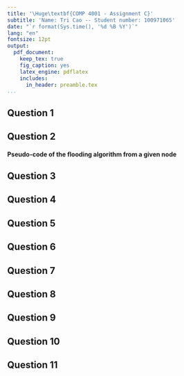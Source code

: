 ```yaml
---
title: '\Huge\textbf{COMP 4001 - Assignment C}'
subtitle: 'Name: Tri Cao -- Student number: 100971065'
date: "`r format(Sys.time(), '%d %B %Y')`"
lang: "en"
fontsize: 12pt
output:
  pdf_document:
    keep_tex: true
    fig_caption: yes
    latex_engine: pdflatex
    includes:
      in_header: preamble.tex
...
```


\newgeometry{top=1in,bottom=1in,right=0.5in,left=1in}

## Question 1

## Question 2

#### Pseudo-code of the flooding algorithm from a given node

## Question 3

## Question 4

## Question 5

## Question 6

## Question 7

## Question 8

## Question 9

## Question 10

## Question 11


